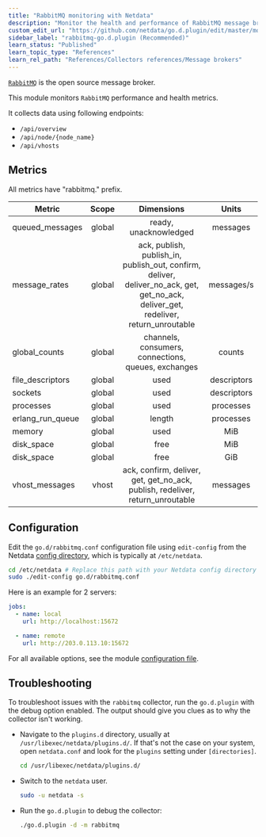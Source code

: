 ```yaml
---
title: "RabbitMQ monitoring with Netdata"
description: "Monitor the health and performance of RabbitMQ message brokers with zero configuration, per-second metric granularity, and interactive visualizations."
custom_edit_url: "https://github.com/netdata/go.d.plugin/edit/master/modules/rabbitmq/README.md"
sidebar_label: "rabbitmq-go.d.plugin (Recommended)"
learn_status: "Published"
learn_topic_type: "References"
learn_rel_path: "References/Collectors references/Message brokers"
---
```



[`RabbitMQ`](https://www.rabbitmq.com/) is the open source message broker.

This module monitors `RabbitMQ` performance and health metrics.

It collects data using following endpoints:

- `/api/overview`
- `/api/node/{node_name}`
- `/api/vhosts`

## Metrics

All metrics have "rabbitmq." prefix.

| Metric           | Scope  |                                                             Dimensions                                                              |    Units    |
|------------------|:------:|:-----------------------------------------------------------------------------------------------------------------------------------:|:-----------:|
| queued_messages  | global |                                                        ready, unacknowledged                                                        |  messages   |
| message_rates    | global | ack, publish, publish_in, publish_out, confirm, deliver, deliver_no_ack, get, get_no_ack, deliver_get, redeliver, return_unroutable | messages/s  |
| global_counts    | global |                                         channels, consumers, connections, queues, exchanges                                         |   counts    |
| file_descriptors | global |                                                                used                                                                 | descriptors |
| sockets          | global |                                                                used                                                                 | descriptors |
| processes        | global |                                                                used                                                                 |  processes  |
| erlang_run_queue | global |                                                               length                                                                |  processes  |
| memory           | global |                                                                used                                                                 |     MiB     |
| disk_space       | global |                                                                free                                                                 |     MiB     |
| disk_space       | global |                                                                free                                                                 |     GiB     |
| vhost_messages   | vhost  |                            ack, confirm, deliver, get, get_no_ack, publish, redeliver, return_unroutable                            |  messages   |

## Configuration

Edit the `go.d/rabbitmq.conf` configuration file using `edit-config` from the
Netdata [config directory](https://learn.netdata.cloud/docs/configure/nodes), which is typically at `/etc/netdata`.

```bash
cd /etc/netdata # Replace this path with your Netdata config directory
sudo ./edit-config go.d/rabbitmq.conf
```

Here is an example for 2 servers:

```yaml
jobs:
  - name: local
    url: http://localhost:15672

  - name: remote
    url: http://203.0.113.10:15672

```

For all available options, see the
module [configuration file](https://github.com/netdata/go.d.plugin/blob/master/config/go.d/rabbitmq.conf).

## Troubleshooting

To troubleshoot issues with the `rabbitmq` collector, run the `go.d.plugin` with the debug option enabled. The output
should give you clues as to why the collector isn't working.

- Navigate to the `plugins.d` directory, usually at `/usr/libexec/netdata/plugins.d/`. If that's not the case on
  your system, open `netdata.conf` and look for the `plugins` setting under `[directories]`.

  ```bash
  cd /usr/libexec/netdata/plugins.d/
  ```

- Switch to the `netdata` user.

  ```bash
  sudo -u netdata -s
  ```

- Run the `go.d.plugin` to debug the collector:

  ```bash
  ./go.d.plugin -d -m rabbitmq
  ```
